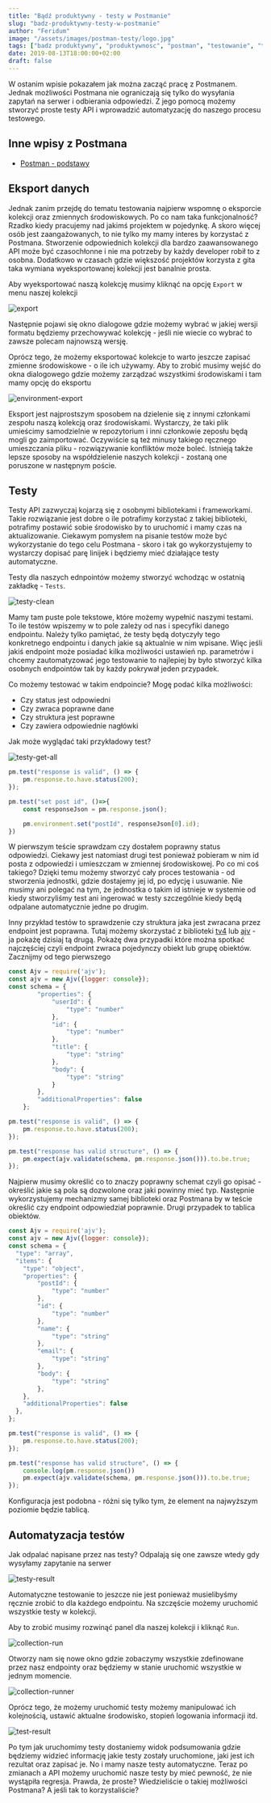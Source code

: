 ```yaml
---
title: "Bądź produktywny - testy w Postmanie"
slug: "badz-produktywny-testy-w-postmanie"
author: "Feridum"
image: "/assets/images/postman-testy/logo.jpg"
tags: ["badz produktywny", "produktywnosc", "postman", "testowanie", "testy automatyczne"]
date: 2019-08-13T18:00:00+02:00
draft: false
---
```


W ostanim wpisie pokazałem jak można zacząć pracę z Postmanem. Jednak możliwości Postmana nie ograniczają się tylko do wysyłania zapytań na serwer i odbierania odpowiedzi. Z jego pomocą możemy stworzyć proste testy API i wprowadzić automatyzację do naszego procesu testowego. 



## Inne wpisy z Postmana

- [Postman - podstawy](/post/badz-produktywny-podstawy-postmana)

## Eksport danych

Jednak zanim przejdę do tematu testowania najpierw wspomnę o eksporcie kolekcji oraz zmiennych środowiskowych. Po co nam taka funkcjonalność? Rzadko kiedy pracujemy nad jakimś projektem w pojedynkę. A skoro więcej osób jest zaangażowanych, to nie tylko my mamy interes by korzystać z Postmana. Stworzenie odpowiednich kolekcji dla bardzo zaawansowanego API może być czasochłonne i nie ma potrzeby by każdy developer robił to z osobna. Dodatkowo w czasach gdzie większość projektów korzysta z gita taka wymiana wyeksportowanej kolekcji jest banalnie prosta.

Aby wyeksportować naszą kolekcję musimy kliknąć na opcję `Export` w menu naszej kolekcji

![export](/assets/images/postman-testy/export.png)

Następnie pojawi się okno dialogowe gdzie możemy wybrać w jakiej wersji formatu będziemy przechowywać kolekcję - jeśli nie wiecie co wybrać to zawsze polecam najnowszą wersję. 

Oprócz tego, że możemy eksportować kolekcje to warto jeszcze zapisać zmienne środowiskowe - o ile ich używamy.
Aby to zrobić musimy wejść do okna dialogowego gdzie możemy zarządzać wszystkimi środowiskami i tam mamy opcję do eksportu

![environment-export](/assets/images/postman-testy/environment-export.png)

Eksport jest najprostszym sposobem na dzielenie się z innymi członkami zespołu naszą kolekcją oraz środowiskami. Wystarczy, że taki plik umieścimy samodzielnie w repozytorium i inni członkowie zeposłu będą mogli go zaimportować. Oczywiście są też minusy takiego ręcznego umieszczania pliku - rozwiązywanie konfliktów może boleć. Istnieją także lepsze sposoby na współdzielenie naszych kolekcji - zostaną one poruszone w następnym poście.

## Testy

Testy API zazwyczaj kojarzą się z osobnymi bibliotekami i frameworkami. Takie rozwiązanie jest dobre o ile potrafimy korzystać z takiej biblioteki, potrafimy postawić sobie środowisko by to uruchomić i mamy czas na aktualizowanie. Ciekawym pomysłem na pisanie testów może być wykorzystanie do tego celu Postmana - skoro i tak go wykorzystujemy to wystarczy dopisać parę linijek i będziemy mieć działające testy automatyczne. 

Testy dla naszych ednpointów możemy stworzyć wchodząc w ostatnią zakładkę - `Tests`.


![testy-clean](/assets/images/postman-testy/testy-clean.png)

Mamy tam puste pole tekstowe, które możemy wypełnić naszymi testami. To ile testów wpiszemy w to pole zależy od nas i specyfiki danego endpointu. Należy tylko pamiętać, że testy będą dotyczyły tego konkretnego endpointu i danych jakie są aktualnie w nim wpisane. Więc jeśli jakiś endpoint może posiadać kilka możliwości ustawień np. parametrów i chcemy zautomatyzować jego testowanie to najlepiej by było stworzyć kilka osobnych endpointów tak by każdy pokrywał jeden przypadek. 

Co możemy testować w takim endpoincie? Mogę podać kilka możliwości: 

- Czy status jest odpowiedni
- Czy zwraca poprawne dane
- Czy struktura jest poprawne
- Czy zawiera odpowiednie nagłówki

Jak może wyglądać taki przykładowy test? 

![testy-get-all](/assets/images/postman-testy/testy-get-all.png)

```js
pm.test("response is valid", () => {
    pm.response.to.have.status(200);
});

pm.test("set post id", ()=>{
    const responseJson = pm.response.json();

    pm.environment.set("postId", responseJson[0].id);
})
```

W pierwszym teście sprawdzam czy dostałem poprawny status odpowiedzi. Ciekawy jest natomiast drugi test ponieważ pobieram w nim id posta z odpowiedzi i umieszczam w zmiennej środowiskowej. Po co mi coś takiego? Dzięki temu możemy stworzyć cały proces testowania - od stworzenia jednostki, gdzie dostajemy jej id, po edycję i usuwanie. Nie musimy ani polegać na tym, że jednostka o takim id istnieje w systemie od kiedy stworzyliśmy test ani ingerować w testy szczególnie kiedy będą odpalane automatycznie jedne po drugim. 

Inny przykład testów to sprawdzenie czy struktura jaka jest zwracana przez endpoint jest poprawna. Tutaj możemy skorzystać z biblioteki [tv4](https://github.com/geraintluff/tv4) lub [ajv](https://github.com/epoberezkin/ajv) - ja pokażę dzisiaj tą drugą. Pokażę dwa przypadki które można spotkać najczęściej czyli endpoint zwraca pojedynczy obiekt lub grupę obiektów. Zacznijmy od tego pierwszego

```js
const Ajv = require('ajv');
const ajv = new Ajv({logger: console});
const schema = {
        "properties": {
            "userId": {
                "type": "number"
            },
            "id": {
                "type": "number"
            },
            "title": {
                "type": "string"
            },
            "body": {
                "type": "string"
            }
        },
        "additionalProperties": false
    };

pm.test("response is valid", () => {
    pm.response.to.have.status(200);
});

pm.test("response has valid structure", () => {
    pm.expect(ajv.validate(schema, pm.response.json())).to.be.true;
});

```

Najpierw musimy określić co to znaczy poprawny schemat czyli go opisać - określić jakie są pola są dozwolone oraz jaki powinny mieć typ. Następnie wykorzystujemy mechanizmy samej biblioteki oraz Postmana by w teście określić czy endpoint odpowiedział poprawnie. Drugi przypadek to tablica obiektów.

```js
const Ajv = require('ajv');
const ajv = new Ajv({logger: console});
const schema = {
  "type": "array",
  "items": {
    "type": "object",
    "properties": {
        "postId": {
            "type": "number"
        },
        "id": {
            "type": "number"
        },
        "name": {
            "type": "string"
        },
        "email": {
            "type": "string"
        },
        "body": {
            "type": "string"
        },
    },
    "additionalProperties": false
  },
};

pm.test("response is valid", () => {
    pm.response.to.have.status(200);
});

pm.test("response has valid structure", () => {
    console.log(pm.response.json())
    pm.expect(ajv.validate(schema, pm.response.json())).to.be.true;
});
```
Konfiguracja jest podobna - różni się tylko tym, że element na najwyższym poziomie będzie tablicą. 


## Automatyzacja testów

Jak odpalać napisane przez nas testy? Odpalają się one zawsze wtedy gdy wysyłamy zapytanie na serwer

![testy-result](/assets/images/postman-testy/testy-result.png)

Automatyczne testowanie to jeszcze nie jest ponieważ musielibyśmy ręcznie zrobić to dla każdego endpointu. Na szczęście możemy uruchomić wszystkie testy w kolekcji. 

Aby to zrobić musimy rozwinąć panel dla naszej kolekcji i kliknąć `Run`.

![collection-run](/assets/images/postman-testy/collection-run.png)

Otworzy nam się nowe okno gdzie zobaczymy wszystkie zdefinowane przez nasz endpointy oraz będziemy w stanie uruchomić wszystkie w jednym momencie. 

![collection-runner](/assets/images/postman-testy/collection-runner.png)

Oprócz tego, że możemy uruchomić testy możemy manipulować ich kolejnością, ustawić aktualne środowisko, stopień logowania informacji itd.

![test-result](/assets/images/postman-testy/collection-result.png)

Po tym jak uruchomimy testy dostaniemy widok podsumowania gdzie będziemy widzieć informację jakie testy zostały uruchomione, jaki jest ich rezultat oraz zapisać je. No i mamy nasze testy automatyczne. Teraz po zmianach a API możemy uruchomić nasze testy by mieć pewność, że nie wystąpiła regresja. Prawda, że proste? Wiedzieliście o takiej możliwości Postmana? A jeśli tak to korzystaliście?


